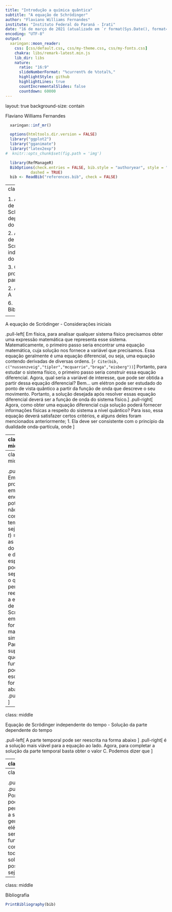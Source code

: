 ```yaml
---
title: "Introdução a química quântica"
subtitle: "A equação de Schrödinger"
author: "Flaviano Williams Fernandes"
institute: "Instituto Federal do Paraná - Irati"
date: "16 de março de 2021 (atualizado em `r format(Sys.Date(), format='%d/%m/%Y')`)"
encoding: "UTF-8"
output:
  xaringan::moon_reader:
    css: [css/default.css, css/my-theme.css, css/my-fonts.css]
    chakra: libs/remark-latest.min.js
    lib_dir: libs
    nature:
      ratio: "16:9"
      slideNumberFormat: "%current% de %total%,"
      highlightStyle: github
      highlightLines: true
      countIncrementalSlides: false
      countdown: 60000
---
```

layout: true
background-size: contain

<div class="my-footer"><span>Flaviano Williams Fernandes</span></div>

```r
  xaringan::inf_mr()
```

```r
  options(htmltools.dir.version = FALSE)
  library("ggplot2")
  library("gganimate")
  library("latex2exp")
#  knitr::opts_chunk$set(fig.path = 'img')
```

```r
  library(RefManageR)
  BibOptions(check.entries = FALSE, bib.style = "authoryear", style = "markdown",
           dashed = TRUE)
  bib <- ReadBib("references.bib", check = FALSE)
```

---
class: middle

<div class="my-header"><span>Sumário</span></div>

1. A equação de Schrödinger dependente do tempo

2. A equação de Scrhrödinger independente do tempo

3. O problema da partícula livre

2. Apêndice A

6. Bibliografia

<div class="footnote">
  <ul>
  <hr>
  <li> Esta apresentação está disponível para download em <a href="https://flavianowilliams.github.io/education">flavianowilliams.github.io/education</a>;
  <li> Este material está sujeito a modificações. Recomenda-se acompanhamento permanente.
  </ul>
</div>

---

<div class="my-header"><span>A equação de Scrödinger - Considerações iniciais</span></div>

.pull-left[
Em física, para analisar qualquer sistema físico precisamos obter uma expressão matemática que representa esse sistema. Matematicamente, o primeiro passo seria encontrar uma equação matemática, cuja solução nos fornece a variável que precisamos. Essa equação geralmente é uma equação diferencial, ou seja, uma equação contendo derivadas de diversas ordens. [`r Cite(bib, c("nussenzveig","tipler","mcquarrie","braga","eisberg"))`]
Portanto, para estudar o sistema físico, o primeiro passo seria construir essa equação diferencial. Agora, qual seria a variável de interesse, que pode ser obtida a partir dessa equação diferencial? Bem... um elétron pode ser estudado do ponto de vista quântico a partir da função de onda que descreve o seu movimento. Portanto, a solução desejada após resolver essas equação diferencial deverá ser a função de onda do sistema físico.
]
.pull-right[
Agora, como obter uma equação diferencial cuja solução poderá fornecer informações físicas a respeito do sistema a nível quântico? Para isso, essa equação deverá satisfazer certos critérios, e alguns deles foram mencionados anteriormente;
1. Ela deve ser consistente com o princípio da dualidade onda-partícula, onde
\begin{aligned}
  k = \frac{p}{\hbar},\quad \omega=\frac{E}{\hbar};
\end{aligned}
2. Ela deve ser consistente com a equação da energia (a nível não-relativístico);
\begin{aligned}
  E = \frac{p^2}{2m}+V;
\end{aligned}
3. Ela deve ser linearmente independente, onde os seus termos são funções do tipo $\psi(x,t)$;
4. Ela deve satisfazer o princípio da incerteza.
]

---
class: middle

<div class="my-header"><span>A equação de Scrödinger - Representação matemática</span></div>

.pull-left[
Observando a função de onda podemos ver que a segunda derivada em relação a posição fornece $k^2$, enquanto que a primeira derivada em relação ao tempo fornece $\omega$. Assim, um bom chute seria
\begin{aligned}
\alpha\frac{\partial^2}{\partial x^2}\Psi(x,t)+V(x,t)\Psi(x,t)=\beta\frac{\partial}{\partial t}\Psi(x,t).
\end{aligned}
O próximo passo seria obter as expressões para $\alpha$ e $\beta$. Para isso, tomamos como exemplo o pacote de onda
\begin{aligned}
  \Psi(x,t)=\cos(kx-\omega t)+i\sin(kx-\omega t).
\end{aligned}
Usando a fórmula de Euler $e^{i\theta}=\cos\theta + i\sin\theta$, teremos $\psi (x,t)=e^{i(kx-\omega t)}$ (*esta expressão corresponde justamente a função de onda do elétron livre, que será discutido a seguir*). Substituindo na equação acima teremos
\begin{aligned}
  \alpha\frac{\partial^2}{\partial x^2}e^{i(kx-\omega t)}+V(x,t)e^{i(kx-\omega t)} & = \beta\frac{\partial}{\partial t}e^{i(kx-\omega t)},
\end{aligned}
]
.pull-right[
\begin{aligned}
  \alpha(ik)^2e^{i(kx-\omega t)}+V(x,t)e^{i(kx-\omega t)} & = -i\beta\omega e^{i(kx-\omega t)},\\
  \left[-\alpha k^2+V(x,t)\right]e^{i(kx-\omega t)} & = -i\beta\omega e^{i(kx-\omega t)},\\
  \left[-\alpha k^2+V(x,t)\right] & = -i\beta\omega.
\end{aligned}

Agora, de acordo com a condição 2 do slide anterior, vamos focar na equação da energia representado pela mecânica clássica, onde substituímos os termos $p=\hbar k$ e $E=\hbar\omega$, seguindo o condição 1,
\begin{aligned}
  E & = \frac{p^2}{2m}+V,\\
    \hbar\omega & = \frac{\hbar^2k^2}{2m}+V.
\end{aligned}
Podemos ver que as equações coincidem se $\alpha=-\hbar^2/2m$ e $\beta=i\hbar$. Assim chegamos na **tão desejada** equação de Scrödinger em uma dimensão,
\begin{aligned}
  \boxed{-\frac{\hbar^2}{2m}\frac{\partial^2}{\partial x^2}\Psi(x,t)+V(x,t)\psi(x,t) = i\hbar\frac{\partial}{\partial t}\Psi(x,t).}
\end{aligned}
]

---
class: middle

<div class="my-header"><span>Equação de Scrödinger independente do tempo - O método de separação de variáveis</span></div>

.pull-left[
Em problemas em que a energia potencial não muda com o tempo, ou seja, $V(x,t)\equiv V(x)$, as funções do tempo e do espaço podem ser separadas, o que permite reescrever a equação de Scrödinger em uma forma mais simples. Para isso, supomos que a função $\psi$ pode ser escrita na forma abaixo,
\begin{aligned}
  \Psi (x,t) = \psi(x)\phi(t).
\end{aligned}
Substituindo na equação de Schrödinger teremos
\begin{aligned}
\small
  -\frac{\hbar^2}{2m}\frac{\partial^2}{\partial x^2}\left(\psi(x)\phi(t)\right)+V(x)\psi(x)\phi(t) & = i\hbar\frac{\partial}{\partial t}\left(\psi(x)\phi(t)\right),\\
  -\frac{\hbar^2\phi(t)}{2m}\frac{\partial^2}{\partial x^2}\psi(x)+\phi(t)V(x)\psi(x) & = i\hbar\psi(x)\frac{\partial}{\partial t}\phi(t).
\end{aligned}
Dividindo a equação por $\psi(x)\phi(t)$ teremos
\begin{aligned}
\small
  -\frac{\hbar^2\phi(t)}{2m\psi(x)\phi(t)}\frac{\partial^2}{\partial x^2}\psi(x)+\frac{\psi(x)\phi(t)}{\psi(x)\phi(t)}V(x) & = \frac{i\hbar\psi(x)}{\psi(x)\phi(t)}\frac{\partial}{\partial t}\phi(t).
\end{aligned}
]
.pull-right[
\begin{aligned}
  -\frac{\hbar^2}{2m}\frac{1}{\psi(x)}\frac{\partial^2}{\partial x^2}\psi(x)+V(x) & = i\hbar\frac{1}{\phi(t)}\frac{\partial}{\partial t}\phi(t).
\end{aligned}
Como $V(x)$ é uma função independente do tempo, podemos dizer que o lado esquerdo independe da variável t e o lado direito independe da variável x, assim para que a equação seja satisfeita, a única maneira disso ser verdade é se ambos os lados forem iguais a um mesmo valor constante C, que não dependa nem de x ou t,
\begin{aligned}
  -\frac{\hbar^2}{2m}\frac{1}{\psi(x)}\frac{d^2\psi(x)}{dx^2}+V(x) & = C,\\
  i\hbar\frac{1}{\phi(t)}\frac{d\phi(t)}{dt} & = C.
\end{aligned}
Inicialmente o problema era obter a solução $\Psi(x,t)$ partindo de uma única equação complicada. De acordo com o esquema acima, o problema se resume em obter a solução de duas equações simples, separadamente.
]

---
class: middle

<div class="my-header"><span>Equação de Scrödinger independente do tempo - Solução da parte dependente do tempo</span></div>

.pull-left[
A parte temporal pode ser reescrita na forma abaixo
\begin{aligned}
  i\hbar\frac{1}{\phi(t)}\frac{d\phi(t)}{dt} & = C,\\
  i\hbar\frac{d\phi(t)}{dt} & = C\phi(t),\\
  i\hbar\frac{d\phi(t)}{dt} - C\phi(t) & = 0.
\end{aligned}
Uma possível solução para a equação acima seria se $\phi(t)=e^{-iCt/\hbar}$. Para checar essa possibilidade, substituímos $\phi(t)$ na equação diferencial,
\begin{aligned}
  i\hbar\frac{d}{dt}\left(e^{-iCt/\hbar}\right) - Ce^{-iCt/\hbar} & = 0,\\
  i\hbar\left(\frac{-iC}{\hbar}e^{-iCt/\hbar}\right) - Ce^{-iCt/\hbar} & = 0,\\
  Ce^{-iCt/\hbar} - Ce^{-iCt/\hbar} & = 0.
\end{aligned}
Podemos ver claramente que a opção $\phi(t)=e^{-iCt/\hbar}$
]
.pull-right[
é a solução mais viável para a equação ao lado. Agora, para completar a solução da parte temporal basta obter o valor C. Podemos dizer que
\begin{aligned}
  e^{-iCt/\hbar}=\cos\left(-\frac{C}{\hbar}t\right)+i\sin\left(-\frac{C}{\hbar}t.\right)
\end{aligned}
Comparando com a função da onda progressiva, $y(x,t)=y_m\cos(kx-\omega t)$, podemos perceber que $C=\hbar\omega\Rightarrow E$, ou seja, 
\begin{aligned}
  \phi(t)=e^{-iEt/\hbar}.
\end{aligned}
Assim $\Psi(x,t)=\psi(x)e^{-iEt/\hbar}$, porém a densidade de probabilidade $|\psi(x)|^2$ é dado por
\begin{aligned}
  \Psi^*(x,t)\Psi(x,t) & = \psi^*(x)\psi(x)e^{iEt/\hbar}e^{-iEt/\hbar},\\
  \Psi^*(x,t)\Psi(x,t) & = \psi^*(x)\psi(x)\Rightarrow|\psi(x)|^2,
\end{aligned}
onde $\Psi$ representa estados estacionários invariantes no tempo.
]

---
class: middle

<div class="my-header"><span>Equação de Scrödinger independente do tempo - Solução da partícula livre</span></div>

.pull-left[
Substituindo C na equação dependente de x teremos
\begin{aligned}
  -\frac{\hbar^2}{2m}\frac{1}{\psi(x)}\frac{d^2\psi(x)}{dx^2}+V(x) & = E.
\end{aligned}
Multiplicando por $\psi(x)$ chegamos na **equação de Schrödinger independente do tempo**,
\begin{aligned}
  \boxed{-\frac{\hbar^2}{2m}\frac{d^2\psi(x)}{dx^2}+V(x)\psi(x) = E\psi(x).}
\end{aligned}
Podemos ver que a solução para $\psi(x)$ depende diretamente do potencial $V(x)$. A equação de Schrödinger é uma equação diferencial ordinária, cuja solução $\psi(x)$ deve satisfazer as condições de um função analítica, onde
* $\psi(x)$ e $d\psi(x)/dx$ devem ser contínuas;
* $\psi(x)$ e $d\psi(x)/dx$ devem ser finitas;
* $\psi(x)$ e $d\psi(x)/dx$ devem ser unívocas;
]
.pull-right[
Agora, supondo um elétron se propagando livremente ao longo da direção x, onde $-\infty<x<\infty$, sem a ação de qualquer potencial. Neste caso teremos $V=0$, portanto a equação de Schrödinger se torna
\begin{aligned}
  -\frac{\hbar^2}{2m}\frac{d^2\psi(x)}{dx^2} = E\psi(x),
\end{aligned}
\begin{aligned}
  \frac{\hbar^2}{2m}\frac{d^2\psi(x)}{dx^2} +E\psi(x) & = 0,\\
\end{aligned}
Podemos ver que uma possível solução para a equação seria
\begin{aligned}
  \psi_1(x) = c'_1e^{ikx},
\end{aligned}
sendo $c'_1$ uma constante arbitrária, Substituindo $\psi(x)$ teremos
\begin{aligned}
  \frac{\hbar^2}{2m}\frac{d^2}{dx^2}\left(c'_1e^{ikx}\right) +E\left(c'_1e^{ikx}\right) & = 0,
\end{aligned}
]

---
class: middle

<div class="my-header"><span>Equação de Scrödinger independente do tempo - Solução geral da partícula livre</span></div>

.pull-left[
\begin{aligned}
  \frac{\hbar^2}{2m}\frac{d^2}{dx^2}\left(c'_1e^{ikx}\right) +E\left(c'_1e^{ikx}\right) & = 0,\\
  \frac{\hbar^2}{2m}\left(-c'_1k^2e^{ikx}\right) +E\left(c'_1e^{ikx}\right) & = 0,\\
  \frac{-c'_1\hbar^2k^2}{2m}e^{ikx} +c'_1Ee^{ikx} & = 0.
\end{aligned}
Podemos ver que $\psi_1(x)$ faz parte da solução se
\begin{aligned}
  E = \frac{\hbar^2k^2}{2m}.
\end{aligned}
Porém, podemos ver que $\psi_2(x)=c'_2e^{-ikx}$ também pode ser outra solução para o problema,
\begin{aligned}
  \frac{\hbar^2}{2m}\frac{d^2}{dx^2}\left(c'_2e^{-ikx}\right) +E\left(c'_2e^{-ikx}\right) & = 0,\\
  \frac{\hbar^2}{2m}\left(-c'_2k^2e^{-ikx}\right) +E\left(c'_2e^{-ikx}\right) & = 0,\\
  \frac{-c'_2\hbar^2k^2}{2m}e^{-ikx} +c'_2Ee^{-ikx} & = 0,
\end{aligned}
]
.pull-right[
Portanto, podemos perceber que a solução geral para o elétron livre seria uma função que contemplasse todas as soluções possíveis, ou seja,
\begin{aligned}
  \psi(x) & = \psi_1(x)+\psi_2(x),\\
  \psi(x) & = c'_1e^{ikx}+c'_2e^{-ikx}.
\end{aligned}
Pela igualdade $e^{i\theta}=\cos\theta+i\sin\theta$ teremos
\begin{aligned}
  \psi(x) & = c'_1\cos(kx)+c'_1i\sin(kx)\\
  & +c'_2\cos(-kx)+c'_2i\sin(-kx),\\
  \psi(x) & = (c'_1+c'_2)\cos(kx)+(c'_1-c'_2)i\sin(kx).
\end{aligned}
Sabendo que $c'_1$ e $c'_2$ são constantes, então podemos substituí-las por outras constantes, onde $c_1=c'_1+c'_2$ e $c_2=(c'_1-c'_2)i$, assim
\begin{aligned}
  \psi(x) & = c_1\cos(kx)+c_2\sin(kx).
\end{aligned}
$c_1$ e $c_2$ são chamadas constantes de normalização.
]

---
class: middle

<div class="my-header"><span>Bibliografia</span></div>

```r
PrintBibliography(bib)
```

